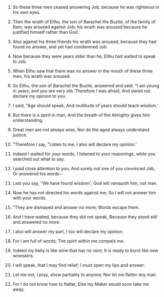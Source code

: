 
1. So these three men ceased answering Job, because he was righteous in his own eyes.

2. Then the wrath of Elihu, the son of Barachel the Buzite, of the family of Ram, was aroused against Job; his wrath was aroused because he justified himself rather than God.

3. Also against his three friends his wrath was aroused, because they had found no answer, and yet had condemned Job.

4. Now because they were years older than he, Elihu had waited to speak to Job.

5. When Elihu saw that there was no answer in the mouth of these three men, his wrath was aroused.

6. So Elihu, the son of Barachel the Buzite, answered and said: "I am young in years, and you are very old; Therefore I was afraid, And dared not declare my opinion to you.

7. I said, "Age should speak, And multitude of years should teach wisdom.'

8. But there is a spirit in man, And the breath of the Almighty gives him understanding.

9. Great men are not always wise, Nor do the aged always understand justice.

10. "Therefore I say, "Listen to me, I also will declare my opinion.'

11. Indeed I waited for your words, I listened to your reasonings, while you searched out what to say.

12. I paid close attention to you; And surely not one of you convinced Job, Or answered his words--

13. Lest you say, "We have found wisdom'; God will vanquish him, not man.

14. Now he has not directed his words against me; So I will not answer him with your words.

15. "They are dismayed and answer no more; Words escape them.

16. And I have waited, because they did not speak, Because they stood still and answered no more.

17. I also will answer my part, I too will declare my opinion.

18. For I am full of words; The spirit within me compels me.

19. Indeed my belly is like wine that has no vent; It is ready to burst like new wineskins.

20. I will speak, that I may find relief; I must open my lips and answer.

21. Let me not, I pray, show partiality to anyone; Nor let me flatter any man.

22. For I do not know how to flatter, Else my Maker would soon take me away.


